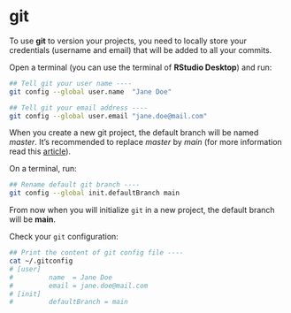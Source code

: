 # git {.unnumbered}

To use **git** to version your projects, you need to locally store your credentials 
(username and email) that will be added to all your commits.

Open a terminal (you can use the terminal of **RStudio Desktop**) and run:

```sh
## Tell git your user name ----
git config --global user.name  "Jane Doe"

## Tell git your email address ----
git config --global user.email "jane.doe@mail.com"
```

When you create a new git project, the default branch will be named _master_. 
It's recommended to replace _master_ by _main_ (for more information read this
[article](https://www.zdnet.com/article/github-to-replace-master-with-alternative-term-to-avoid-slavery-references/)).

On a terminal, run:

```sh
## Rename default git branch ----
git config --global init.defaultBranch main
```

From now when you will initialize `git` in a new project, the default branch 
will be **main**.

Check your `git` configuration:

```sh
## Print the content of git config file ----
cat ~/.gitconfig
# [user]
#         name  = Jane Doe
#         email = jane.doe@mail.com
# [init]
#         defaultBranch = main
```
